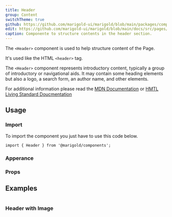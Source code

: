 ```yaml
---
title: Header
group: Content
switchTheme: true
github: https://github.com/marigold-ui/marigold/blob/main/packages/components/src/Header/Header.tsx
edit: https://github.com/marigold-ui/marigold/blob/main/docs/src/pages/components/header.mdx
caption: Componente to structure contents in the header section.
---
```


The `<Header>` component is used to help structure content of the Page.

It's used like the HTML `<header>` tag.

The `<Header>` component represents introductory content, typically a group of introductory or navigational aids. It may contain some heading elements but also a logo, a search form, an author name, and other elements.

For additional information please read the [MDN Documentation](https://developer.mozilla.org/en-US/docs/Web/HTML/Element/header) or [HMTL Living Standard Doucmentation](https://html.spec.whatwg.org/multipage/sections.html#the-header-element)

<Preview>
  <BasicHeader />
</Preview>

## Usage

### Import

To import the component you just have to use this code below.

```tsx
import { Header } from '@marigold/components';
```

### Apperance

<AppearanceTable component={title} />

### Props

<PropsTable />

## Examples

```tsx preview file=components/Header/simple-header.demo.tsx

```

### Header with Image

```tsx preview file=components/Header/image-header.demo.tsx

```
